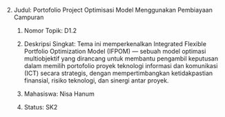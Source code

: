 
2.  Judul: Portofolio Project Optimisasi Model Menggunakan Pembiayaan Campuran

    1.  Nomor Topik: D1.2

    2.  Deskripsi Singkat: Tema ini memperkenalkan Integrated Flexible Portfolio Optimization Model (IFPOM) — sebuah model optimasi multiobjektif yang dirancang untuk membantu pengambil keputusan dalam memilih portofolio proyek teknologi informasi dan komunikasi (ICT) secara strategis, dengan mempertimbangkan ketidakpastian finansial, risiko teknologi, dan sinergi antar proyek.

    3.  Mahasiswa: Nisa Hanum

    4.  Status: SK2
